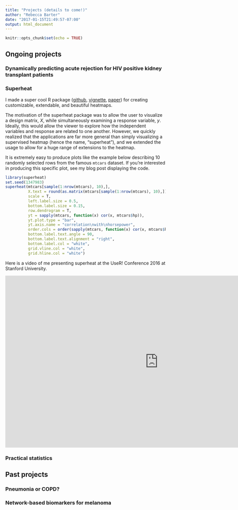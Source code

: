 ```yaml
---
title: "Projects (details to come!)"
author: "Rebecca Barter"
date: "2017-01-15T21:49:57-07:00"
output: html_document
---
```


```r
knitr::opts_chunk$set(echo = TRUE)
```


## Ongoing projects

### Dynamically predicting acute rejection for HIV positive kidney transplant patients



### Superheat

I made a super cool R package ([github](https://github.com/rlbarter/superheat), [vignette](https://rlbarter.github.io/superheat/), [paper](https://arxiv.org/abs/1512.01524)) for creating customizable, extendable, and beautiful heatmaps.


The motivation of the superheat package was to allow the user to visualize a design matrix, $X$, while simultaneously examining a response variable, $y$. Ideally, this would allow the viewer to explore how the independent variables and response are related to one another. However, we quickly realized that the applications are far more general than simply visualizing a supervised heatmap (hence the name, "superheat"), and we extended the usage to allow for a huge range of extensions to the heatmap.

It is extremely easy to produce plots like the example below describing 10 randomly selected rows from the famous `mtcars` dataset. If you're interested in producing this specific plot, see my blog post displaying the code.

```r
library(superheat)
set.seed(1347983)
superheat(mtcars[sample(1:nrow(mtcars), 10),], 
          X.text = round(as.matrix(mtcars[sample(1:nrow(mtcars), 10),])),
          scale = T, 
          left.label.size = 0.5,
          bottom.label.size = 0.15,
          row.dendrogram = T,
          yt = sapply(mtcars, function(x) cor(x, mtcars$hp)),
          yt.plot.type = "bar",
          yt.axis.name = "correlation\nwith\nhorsepower",
          order.cols = order(sapply(mtcars, function(x) cor(x, mtcars$hp))),
          bottom.label.text.angle = 90,
          bottom.label.text.alignment = "right",
          bottom.label.col = "white",
          grid.vline.col = "white",
          grid.hline.col = "white")

```

Here is a video of me presenting superheat at the UseR! Conference 2016 at Stanford University.

<iframe src="https://channel9.msdn.com/Events/useR-international-R-User-conference/useR2016/Superheat-Supervised-heatmaps-for-visualizing-complex-data/player" width="960" height="540" allowFullScreen frameBorder="0"></iframe>



### Practical statistics

## Past projects 

### Pneumonia or COPD?



### Network-based biomarkers for melanoma

